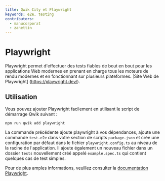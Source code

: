 ```yaml
---
title: Qwik City et Playwright
keywords: e2e, testing
contributors:
  - manucorporat
  - zanettin
---
```


# Playwright

Playwright permet d'effectuer des tests fiables de bout en bout pour les applications Web modernes en prenant en charge tous les moteurs de rendu modernes et en fonctionnant sur plusieurs plateformes. [Site Web de Playwright] (https://playwright.dev/).

## Utilisation

Vous pouvez ajouter Playwright facilement en utilisant le script de démarrage Qwik suivant :

```shell
npm run qwik add playwright
```

La commande précédente ajoute playwright à vos dépendances, ajoute une commande `test.e2e` dans votre section de scripts `package.json` et crée une configuration par défaut dans le fichier `playwright.config.ts` au niveau de la racine de l'application.
Il ajoute également un nouveau fichier dans un dossier `tests` nouvellement créé appelé `example.spec.ts` qui contient quelques cas de test simples.

Pour de plus amples informations, veuillez consulter la [documentation Playwright](https://playwright.dev/docs/intro).
